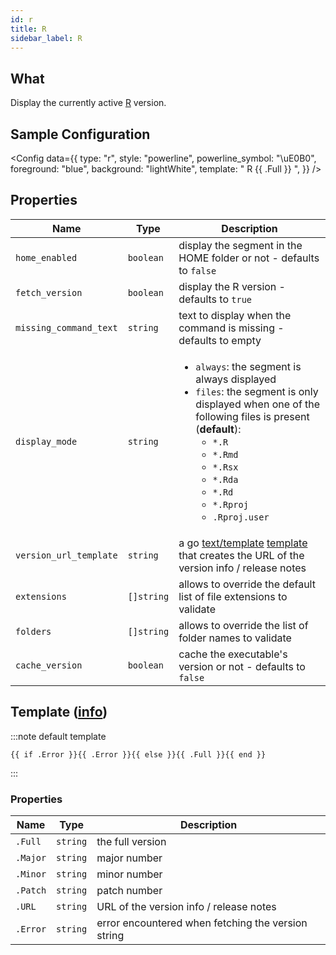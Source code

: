 ```yaml
---
id: r
title: R
sidebar_label: R
---
```


## What

Display the currently active [R][r-homepage] version.

## Sample Configuration


<Config
  data={{
    type: "r",
    style: "powerline",
    powerline_symbol: "\uE0B0",
    foreground: "blue",
    background: "lightWhite",
    template: " R {{ .Full }} ",
  }}
/>

## Properties

| Name                   | Type       | Description                                                                                                                                                                                                                                                                                        |
| ---------------------- | ---------- | -------------------------------------------------------------------------------------------------------------------------------------------------------------------------------------------------------------------------------------------------------------------------------------------------- |
| `home_enabled`         | `boolean`  | display the segment in the HOME folder or not - defaults to `false`                                                                                                                                                                                                                                |
| `fetch_version`        | `boolean`  | display the R version - defaults to `true`                                                                                                                                                                                                                                                         |
| `missing_command_text` | `string`   | text to display when the command is missing - defaults to empty                                                                                                                                                                                                                                    |
| `display_mode`         | `string`   | <ul><li>`always`: the segment is always displayed</li><li>`files`: the segment is only displayed when one of the following files is present (**default**):<ul><li>`*.R`</li><li>`*.Rmd`</li><li>`*.Rsx`</li><li>`*.Rda`</li><li>`*.Rd`</li><li>`*.Rproj`</li><li>`.Rproj.user`</li></ul></li></ul> |
| `version_url_template` | `string`   | a go [text/template][go-text-template] [template][templates] that creates the URL of the version info / release notes                                                                                                                                                                              |
| `extensions`           | `[]string` | allows to override the default list of file extensions to validate                                                                                                                                                                                                                                 |
| `folders`              | `[]string` | allows to override the list of folder names to validate                                                                                                                                                                                                                                           |
| `cache_version`        | `boolean`  | cache the executable's version or not - defaults to `false`                                                                                                                                                                                                                                        |

## Template ([info][templates])

:::note default template

```template
{{ if .Error }}{{ .Error }}{{ else }}{{ .Full }}{{ end }}
```

:::

### Properties

| Name     | Type     | Description                                        |
| -------- | -------- | -------------------------------------------------- |
| `.Full`  | `string` | the full version                                   |
| `.Major` | `string` | major number                                       |
| `.Minor` | `string` | minor number                                       |
| `.Patch` | `string` | patch number                                       |
| `.URL`   | `string` | URL of the version info / release notes            |
| `.Error` | `string` | error encountered when fetching the version string |

[go-text-template]: https://golang.org/pkg/text/template/
[templates]: /docs/configuration/templates
[r-homepage]: https://www.r-project.org/
